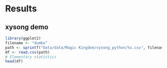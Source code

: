 # Results

## xysong demo
```r
library(ggplot2)
filename <- "dumbo"
path <- sprintf("Data/data/Magic Kingdom/xysong_python/%s.csv", filename)
df <- read.csv(path)
# Elementary statistics
head(df)
```